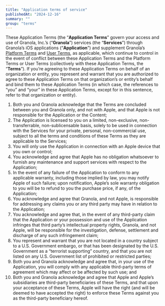 ```yaml
---
title: "Application terms of service"
publishedAt: "2024-12-16"
summary: ""
group: "terms"
---
```


These Application Terms (the “**Application Terms**” govern your access and use of Granola, Inc.’s (“**Granola**”) services (the “**Services**”) through Granola’s iOS applications (“**Application**”) and supplement Granola’s [Platform Terms](https://go.granola.so/platform-tos) and [User Terms](https://go.granola.so/user-tos), as applicable, which continue to control in the event of conflict between these Application Terms and the Platform Terms or User Terms (collectively with these Application Terms, the “**Terms**”). If you’re agreeing to these Application Terms on behalf of an organization or entity, you represent and warrant that you are authorized to agree to these Application Terms on that organization’s or entity’s behalf and bind them to these Application Terms (in which case, the references to “you” and “your” in these Application Terms, except for in this sentence, refer to that organization or entity).

1. Both you and Granola acknowledge that the Terms are concluded between you and Granola only, and not with Apple, and that Apple is not responsible for the Application or the Content;
2. The Application is licensed to you on a limited, non-exclusive, non-transferrable, non-sublicensable basis, solely to be used in connection with the Services for your private, personal, non-commercial use, subject to all the terms and conditions of these Terms as they are applicable to the Services;
3. You will only use the Application in connection with an Apple device that you own or control;
4. You acknowledge and agree that Apple has no obligation whatsoever to furnish any maintenance and support services with respect to the Application;
5. In the event of any failure of the Application to conform to any applicable warranty, including those implied by law, you may notify Apple of such failure; upon notification, Apple’s sole warranty obligation to you will be to refund to you the purchase price, if any, of the Application;
6. You acknowledge and agree that Granola, and not Apple, is responsible for addressing any claims you or any third party may have in relation to the Application;
7. You acknowledge and agree that, in the event of any third-party claim that the Application or your possession and use of the Application infringes that third party’s intellectual property rights, Granola, and not Apple, will be responsible for the investigation, defense, settlement and discharge of any such infringement claim;
8. You represent and warrant that you are not located in a country subject to a U.S. Government embargo, or that has been designated by the U.S. Government as a “terrorist supporting” country, and that you are not listed on any U.S. Government list of prohibited or restricted parties;
9. Both you and Granola acknowledge and agree that, in your use of the Application, you will comply with any applicable third-party terms of agreement which may affect or be affected by such use; and
10. Both you and Granola acknowledge and agree that Apple and Apple’s subsidiaries are third-party beneficiaries of these Terms, and that upon your acceptance of these Terms, Apple will have the right (and will be deemed to have accepted the right) to enforce these Terms against you as the third-party beneficiary hereof.
